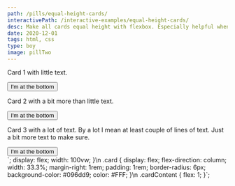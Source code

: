 ```yaml
---
path: /pills/equal-height-cards/
interactivePath: /interactive-examples/equal-height-cards/
desc: Make all cards equal height with flexbox. Especially helpful when content is dynamic and can't set fixed height.
date: 2020-12-01
tags: html, css
type: boy
image: pillTwo
---
```



  <div class="card">
    <p class="cardContent">
      Card 1 with little text.
    </p>
    <button>
      I'm at the bottom
    </button>
  </div>
  <div class="card">
    <p class="cardContent">
      Card 2 with a bit more than little text.
    </p>
    <button>
      I'm at the bottom
    </button>
  </div>
  <div class="card">
    <p class=cardContent>
    Card 3 with a lot of text. By a lot I mean at least couple of lines of text. Just a bit more text to make sure.      
    </p>
    <button>
      I'm at the bottom
    </button>
  </div>
</div>`;
  display: flex;
  width: 100vw;
}\n
.card {
  display: flex;
  flex-direction: column;
  width: 33.3%;
  margin-right: 1rem;
  padding: 1rem;
  border-radius: 6px;
  background-color: #096dd9;
  color: #FFF;
}\n
.cardContent {
  flex: 1;
}`;

<CodeEditorRaw tabs={tabs} initialHtml={initialHtml} initialCss={initialCss} />
